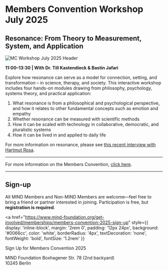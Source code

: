 
# Members Convention Workshop July 2025

## Resonance: From Theory to Measurement, System, and Application

<div style={{ display: 'flex', justifyContent: 'center', margin: '2rem 0' }}>
  <Image
    src="/images/mc_workshop_header_20250711.png"
    alt="MC Workshop July 2025 Header"
    width={800}
    height={400}
    style={{ width: '100%', height: 'auto' }}
    unoptimized
  />
</div>

**11:00–13:30 | With Dr. Till Kastendieck & Bastin Jafari**

Explore how resonance can serve as a model for connection, setting, and transformation – in science, therapy, and society. This interactive workshop includes four hands-on modules drawing from philosophy, psychology, systems theory, and practical application:

1. What resonance is from a philosophical and psychological perspective, and how it relates to other fundamental concepts such as emotion and empathy  
2. Whether resonance can be measured with scientific methods  
3. How it can be scaled with technology in collaborative, democratic, and pluralistic systems  
4. How it can be lived in and applied to daily life  

For more information on resonance, please see <a href="https://www.youtube.com/watch?v=HuXsoK7y1FQ" target="_blank" rel="noopener">this recent interview with Hartmut Rosa</a>.


---

For more information on the Members Convention, <a href="https://www.mind-foundation.org/event/members-convention-2025" target="_blank" rel="noopener">click here</a>.

---

## Sign-up

All MIND Members and Non-MIND Members are welcome—feel free to bring a friend or partner interested in joining. Participation is free, but **registration is required**.

<a
  href="https://www.mind-foundation.org/get-involved/memberships/members-convention-2025-sign-up"
  style={{
    display: 'inline-block',
    margin: '2rem 0',
    padding: '12px 24px',
    background: '#0066cc',
    color: 'white',
    borderRadius: '4px',
    textDecoration: 'none',
    fontWeight: 'bold',
    fontSize: '1.2rem'
  }}
>
  Sign Up for Members Convention 2025
</a>

MIND Foundation 
Boxhagener Str. 78 (2nd backyard)  
10245 Berlin  

